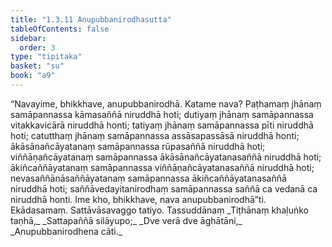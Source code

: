 ```yaml
---
title: "1.3.11 Anupubbanirodhasutta"
tableOfContents: false
sidebar:
  order: 3
type: "tipitaka"
basket: "su"
book: "a9"
---
```



<DynamicBreadcrumb />

<Division number="31" book="a9" bookNo="17" page="208">

<Paragraph number="241" book="a9">
“Navayime, bhikkhave, anupubbanirodhā. Katame nava? Paṭhamaṃ jhānaṃ samāpannassa kāmasaññā niruddhā hoti; dutiyaṃ jhānaṃ samāpannassa vitakkavicārā niruddhā honti; tatiyaṃ jhānaṃ samāpannassa pīti niruddhā hoti; catutthaṃ jhānaṃ samāpannassa assāsapassāsā niruddhā honti; ākāsānañcāyatanaṃ samāpannassa rūpasaññā niruddhā hoti; viññāṇañcāyatanaṃ samāpannassa ākāsānañcāyatanasaññā niruddhā hoti; ākiñcaññāyatanaṃ samāpannassa viññāṇañcāyatanasaññā niruddhā hoti; nevasaññānāsaññāyatanaṃ samāpannassa ākiñcaññāyatanasaññā niruddhā hoti; saññāvedayitanirodhaṃ samāpannassa saññā ca vedanā ca niruddhā honti. Ime kho, bhikkhave, nava anupubbanirodhā”ti.

</Paragraph>
</Division>

<Paragraph number="242" type="center" book="a9">
Ekādasamaṃ.



</Paragraph>

<Paragraph number="243" type="center" book="a9">
Sattāvāsavaggo tatiyo.



</Paragraph>

<Paragraph number="244" type="center" book="a9">
Tassuddānaṃ


</Paragraph>

<Paragraph number="245" type="verses" book="a9">
_Tiṭhānaṃ khaḷuṅko taṇhā,_  
_Sattapaññā silāyupo;_  
_Dve verā dve āghātāni,_  
_Anupubbanirodhena cāti._
</Paragraph>